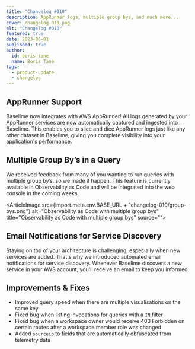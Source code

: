 ```yaml
---
title: "Changelog #010"
description: AppRunner logs, multiple group bys, and much more... 
cover: changelog-010.png
alt: "Changelog #010"
featured: true
date: 2023-06-01
published: true
author:
  id: boris-tane
  name: Boris Tane
tags: 
  - product-update
  - changelog
---
```



## AppRunner Support

Baselime now integrates with AWS AppRunner! All logs generated by your AppRunner services are now automatically captured and ingested into Baselime. This enables you to slice and dice AppRunner logs just like any other dataset in Baselime, giving you complete visibility into your application's performance.

## Multiple Group By’s in a Query

We received feedback from many of you wanting to run queries with multiple group by’s, so we made it happen. This feature is currently available in Observability as Code and will be integrated into the web console in the coming weeks.

<ArticleImage   src={import.meta.env.BASE_URL + "changelog-010/group-bys.png"}  alt="Observability as Code with multiple group bys" title="Observability as Code with multiple group bys" source="">
</ArticleImage>

## Email Notifications for Service Discovery

Staying on top of your architecture is challenging, especially when new services are added. That's why we introduced automated email notifications for service discovery. Whenever Baselime discovers a new service in your AWS account, you'll receive an email to keep you informed.

## Improvements & Fixes

- Improved query speed when there are multiple visualisations on the same key
- Fixed bug when listing invocations for queries with a `IN` filter
- Fixed bug when a workspace owner would receive 403 Forbidden on certain routes after a workspace member role was changed
- Added `sourceip` to fields that are automatically obfuscated from telemetry data
